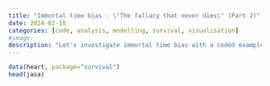 ```yaml
---
title: "Immortal time bias - \"The fallacy that never dies\" (Part 2)"
date: 2024-02-16
categories: [code, analysis, modelling, survival, visualisation]
#image: 
description: "Let's investigate immortal time bias with a coded example."
---
```


```r
data(heart, package="survival")
head(jasa)
```
